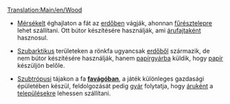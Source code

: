[[Translation:Main/en/Wood]]
{{hu/Rakomány|név=Fa
|kép=Wood.png
|termeli=&nbsp;
* mérsékelt és szubarktikus éghajlaton: [[Main/hu/Erdő|erdő]], 
* szubtrópusi éghajlaton: [[Main/hu/Favágó|favágó]]
|fogadja=&nbsp;
* mérsékelt éghajlaton: [[Main/hu/Fűrésztelep|Fűrésztelep]]
* szubarktikus éghajlaton: [[Main/hu/Papírgyár|Papírgyár]]
* szubtrópusi éghajlaton: [[Main/hu/Gyár|Gyár]]
}}


* [[Main/en/Éghajlatok/Hu#Mérsékelt|Mérsékelt]] éghajlaton a fát az [[Main/hu/Erdő|erdőben]] vágják, ahonnan [[Main/hu/Fűrésztelep|fűrésztelepre]] lehet szállítani. Ott bútor készítésére használják, ami [[Main/hu/Áru|árufajtaként]] hasznosul.

* [[Main/en/Éghajlatok/Hu#Szubarktikus|Szubarktikus]] területeken a rönkfa ugyancsak [[Main/hu/Erdő|erdőből]] származik, de nem bútor készítésére használják, hanem [[Main/hu/Papírgyár|papírgyárba]] küldik, hogy [[Main/hu/Papír|papír]] készüljön belőle.

* [[Main/en/Éghajlatok/Hu#Szubtrópusi|Szubtrópusi]] tájakon a fa '''[[Main/hu/Favágó|favágóban]]''', a játék különleges gazdasági épületében készül, feldolgozását pedig [[Main/hu/Gyár|gyár]] folytatja, hogy [[Main/hu/Áru|áruként]] a [[Main/hu/Települések|településekre]] lehessen szállítani.

{{hu/Navbox Rakomány}}